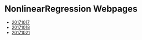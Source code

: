 = NonlinearRegression Webpages =

* [[20171017/index|20171017]]
* [[20171018/index|20171018]]
* [[20171021/index|20171021]]
